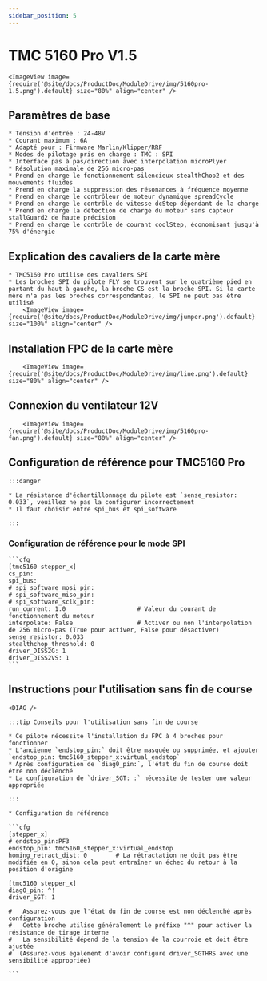 ```yaml
---
sidebar_position: 5
---
```





# TMC 5160 Pro V1.5

    <ImageView image={require('@site/docs/ProductDoc/ModuleDrive/img/5160pro-1.5.png').default} size="80%" align="center" />

## Paramètres de base

    * Tension d'entrée : 24-48V
    * Courant maximum : 6A
    * Adapté pour : Firmware Marlin/Klipper/RRF
    * Modes de pilotage pris en charge : TMC : SPI
    * Interface pas à pas/direction avec interpolation microPlyer
    * Résolution maximale de 256 micro-pas
    * Prend en charge le fonctionnement silencieux stealthChop2 et des mouvements fluides
    * Prend en charge la suppression des résonances à fréquence moyenne
    * Prend en charge le contrôleur de moteur dynamique spreadCycle
    * Prend en charge le contrôle de vitesse dcStep dépendant de la charge
    * Prend en charge la détection de charge du moteur sans capteur stallGuard2 de haute précision
    * Prend en charge le contrôle de courant coolStep, économisant jusqu'à 75% d'énergie

## Explication des cavaliers de la carte mère

    * TMC5160 Pro utilise des cavaliers SPI
    * Les broches SPI du pilote FLY se trouvent sur le quatrième pied en partant du haut à gauche, la broche CS est la broche SPI. Si la carte mère n'a pas les broches correspondantes, le SPI ne peut pas être utilisé
        <ImageView image={require('@site/docs/ProductDoc/ModuleDrive/img/jumper.png').default} size="100%" align="center" />

## Installation FPC de la carte mère

        <ImageView image={require('@site/docs/ProductDoc/ModuleDrive/img/line.png').default} size="80%" align="center" />

## Connexion du ventilateur 12V

        <ImageView image={require('@site/docs/ProductDoc/ModuleDrive/img/5160pro-fan.png').default} size="80%" align="center" />


## Configuration de référence pour TMC5160 Pro

    :::danger

    * La résistance d'échantillonnage du pilote est `sense_resistor: 0.033`, veuillez ne pas la configurer incorrectement
    * Il faut choisir entre spi_bus et spi_software
    
    :::

### Configuration de référence pour le mode SPI

    ```cfg
    [tmc5160 stepper_x]
    cs_pin:
    spi_bus:
    # spi_software_mosi_pin:
    # spi_software_miso_pin:
    # spi_software_sclk_pin: 
    run_current: 1.0                    # Valeur du courant de fonctionnement du moteur
    interpolate: False                  # Activer ou non l'interpolation de 256 micro-pas (True pour activer, False pour désactiver)
    sense_resistor: 0.033
    stealthchop_threshold: 0
    driver_DISS2G: 1
    driver_DISS2VS: 1
    ```

## Instructions pour l'utilisation sans fin de course

    <DIAG />

    :::tip Conseils pour l'utilisation sans fin de course

    * Ce pilote nécessite l'installation du FPC à 4 broches pour fonctionner
    * L'ancienne `endstop_pin:` doit être masquée ou supprimée, et ajouter `endstop_pin: tmc5160_stepper_x:virtual_endstop`
    * Après configuration de `diag0_pin:`, l'état du fin de course doit être non déclenché
    * La configuration de `driver_SGT: :` nécessite de tester une valeur appropriée

    :::

    * Configuration de référence

    ```cfg
    [stepper_x]
    # endstop_pin:PF3
    endstop_pin: tmc5160_stepper_x:virtual_endstop
    homing_retract_dist: 0        # La rétractation ne doit pas être modifiée en 0, sinon cela peut entraîner un échec du retour à la position d'origine

    [tmc5160 stepper_x]
    diag0_pin: ^!
    driver_SGT: 1

    #   Assurez-vous que l'état du fin de course est non déclenché après configuration
    #   Cette broche utilise généralement le préfixe "^" pour activer la résistance de tirage interne
    #   La sensibilité dépend de la tension de la courroie et doit être ajustée
    #  (Assurez-vous également d'avoir configuré driver_SGTHRS avec une sensibilité appropriée)

    ```